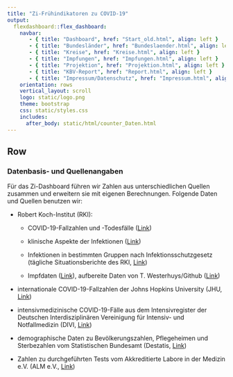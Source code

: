 ```yaml
---
title: "Zi-Frühindikatoren zu COVID-19"
output: 
  flexdashboard::flex_dashboard:
    navbar:
       - { title: "Dashboard", href: "Start_old.html", align: left }
       - { title: "Bundesländer", href: "Bundeslaender.html", align: left }
       - { title: "Kreise", href: "Kreise.html", align: left }
       - { title: "Impfungen", href: "Impfungen.html", align: left }
       - { title: "Projektion", href: "Projektion.html", align: left }
       - { title: "KBV-Report", href: "Report.html", align: left }
       - { title: "Impressum/Datenschutz", href: "Impressum.html", align: left }
    orientation: rows
    vertical_layout: scroll 
    logo: static/logo.png
    theme: bootstrap
    css: static/styles.css
    includes:
      after_body: static/html/counter_Daten.html    
---
```


Row
------------------------------------------------------------------------

### **Datenbasis- und Quellenangaben**

Für das Zi-Dashboard führen wir Zahlen aus unterschiedlichen Quellen zusammen und erweitern sie mit eigenen Berechnungen. Folgende Daten und Quellen benutzen wir:

-   Robert Koch-Institut (RKI):

    -   COVID-19-Fallzahlen und -Todesfälle ([Link](https://npgeo-corona-npgeo-de.hub.arcgis.com/datasets/dd4580c810204019a7b8eb3e0b329dd6_0/data))

    -   klinische Aspekte der Infektionen ([Link](https://www.rki.de/DE/Content/InfAZ/N/Neuartiges_Coronavirus/Daten/Klinische_Aspekte.html))

    -   Infektionen in bestimmten Gruppen nach Infektionsschutzgesetz (tägliche Situationsberichte des RKI, [Link](https://www.rki.de/DE/Content/InfAZ/N/Neuartiges_Coronavirus/Situationsberichte/Gesamt.html))

    -   Impfdaten ([Link](https://www.rki.de/DE/Content/InfAZ/N/Neuartiges_Coronavirus/Daten/Impfquoten-Tab.html)), aufbereite Daten von T. Westerhuys/Github ([Link](https://github.com/n0rdlicht/rki-vaccination-scraper))

-   internationale COVID-19-Fallzahlen der Johns Hopkins University (JHU, [Link](https://github.com/CSSEGISandData/COVID-19))

-   intensivmedizinische COVID-19-Fälle aus dem Intensivregister der Deutschen Interdisziplinären Vereinigung für Intensiv- und Notfallmedizin (DIVI, [Link](https://www.divi.de/register/tagesreport))

-   demographische Daten zu Bevölkerungszahlen, Pflegeheimen und Sterbezahlen vom Statistischen Bundesamt (Destatis, [Link](https://www.destatis.de/DE/Home/_inhalt.html))

-   Zahlen zu durchgeführten Tests vom Akkreditierte Labore in der Medizin e.V. (ALM e.V., [Link](https://www.alm-ev.de/aktuell/corona-themenseite/datenerhebung-alm-ev/))

